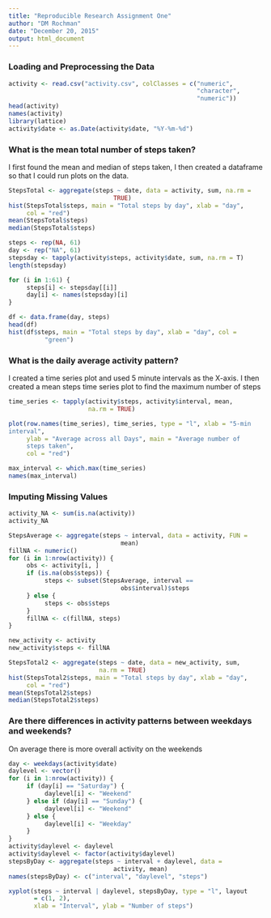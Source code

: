 ```yaml
---
title: "Reproducible Research Assignment One"
author: "DM Rochman"
date: "December 20, 2015"
output: html_document
---
```

### Loading and Preprocessing the Data

```r
activity <- read.csv("activity.csv", colClasses = c("numeric",
                                                    "character",
                                                    "numeric"))
head(activity)
names(activity)
library(lattice)
activity$date <- as.Date(activity$date, "%Y-%m-%d")
```

### What is the mean total number of steps taken?

I first found the mean and median of steps taken, I then created a dataframe so that I could run plots on the data.

```r
StepsTotal <- aggregate(steps ~ date, data = activity, sum, na.rm =
                             TRUE)
hist(StepsTotal$steps, main = "Total steps by day", xlab = "day",
     col = "red")
mean(StepsTotal$steps)
median(StepsTotal$steps)

steps <- rep(NA, 61)
day <- rep("NA", 61)
stepsday <- tapply(activity$steps, activity$date, sum, na.rm = T)
length(stepsday)

for (i in 1:61) {
     steps[i] <- stepsday[[i]]
     day[i] <- names(stepsday)[i]
}

df <- data.frame(day, steps)
head(df)
hist(df$steps, main = "Total steps by day", xlab = "day", col =
          "green")
```

### What is the daily average activity pattern?

I created a time series plot and used 5 minute intervals as the X-axis. I then created a mean steps time series plot to find the maximum number of steps

``` r
time_series <- tapply(activity$steps, activity$interval, mean,
                      na.rm = TRUE)

plot(row.names(time_series), time_series, type = "l", xlab = "5-min
interval",
     ylab = "Average across all Days", main = "Average number of
     steps taken",
     col = "red")

max_interval <- which.max(time_series)
names(max_interval)
```

### Imputing Missing Values

```r
activity_NA <- sum(is.na(activity))
activity_NA

StepsAverage <- aggregate(steps ~ interval, data = activity, FUN =
                               mean)
fillNA <- numeric()
for (i in 1:nrow(activity)) {
     obs <- activity[i, ]
     if (is.na(obs$steps)) {
          steps <- subset(StepsAverage, interval ==
                               obs$interval)$steps
     } else {
          steps <- obs$steps
     }
     fillNA <- c(fillNA, steps)
}

new_activity <- activity
new_activity$steps <- fillNA

StepsTotal2 <- aggregate(steps ~ date, data = new_activity, sum,
                         na.rm = TRUE)
hist(StepsTotal2$steps, main = "Total steps by day", xlab = "day",
     col = "red")
mean(StepsTotal2$steps)
median(StepsTotal2$steps)
```

### Are there differences in activity patterns between weekdays and weekends?

On average there is more overall activity on the weekends

```r
day <- weekdays(activity$date)
daylevel <- vector()
for (i in 1:nrow(activity)) {
     if (day[i] == "Saturday") {
          daylevel[i] <- "Weekend"
     } else if (day[i] == "Sunday") {
          daylevel[i] <- "Weekend"
     } else {
          daylevel[i] <- "Weekday"
     }
}
activity$daylevel <- daylevel
activity$daylevel <- factor(activity$daylevel)
stepsByDay <- aggregate(steps ~ interval + daylevel, data =
                             activity, mean)
names(stepsByDay) <- c("interval", "daylevel", "steps")

xyplot(steps ~ interval | daylevel, stepsByDay, type = "l", layout
       = c(1, 2),
       xlab = "Interval", ylab = "Number of steps")
```

